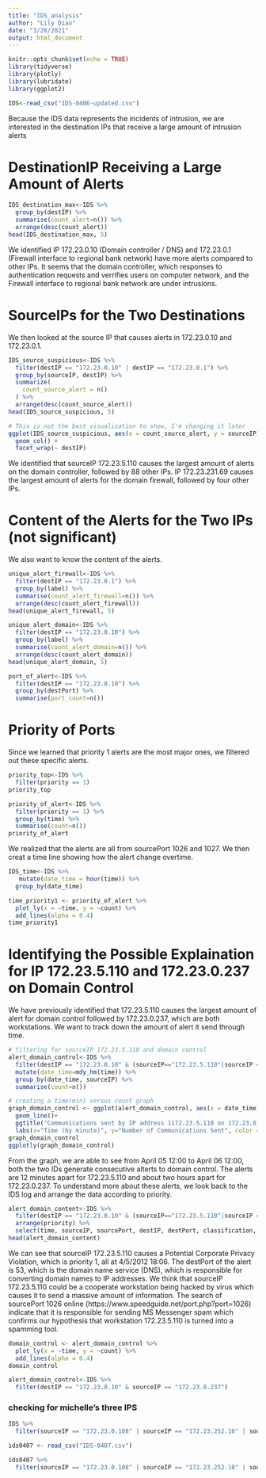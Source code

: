 ```yaml
---
title: "IDS_analysis"
author: "Lily Diao"
date: "3/28/2021"
output: html_document
---
```


```r
knitr::opts_chunk$set(echo = TRUE)
library(tidyverse)
library(plotly)
library(lubridate)
library(ggplot2)
```


```r
IDS<-read_csv("IDS-0406-updated.csv")
```

Because the IDS data represents the incidents of intrusion, we are interested in the destination IPs that receive a large amount of intrusion alerts

# DestinationIP Receiving a Large Amount of Alerts

```r
IDS_destination_max<-IDS %>% 
  group_by(destIP) %>% 
  summarise(count_alert=n()) %>% 
  arrange(desc(count_alert))
head(IDS_destination_max, 5)
```

We identified IP 172.23.0.10 (Domain controller / DNS) and 172.23.0.1 (Firewall interface to regional bank network) have more alerts compared to other IPs. It seems that the domain controller, which responses to authentication requests and verrifies users on computer network, and the Firewall interface to regional bank network are under intrusions. 

# SourceIPs for the Two Destinations

We then looked at the source IP that causes alerts in 172.23.0.10 and 172.23.0.1.

```r
IDS_source_suspicious<-IDS %>% 
  filter(destIP == "172.23.0.10" | destIP == "172.23.0.1") %>% 
  group_by(sourceIP, destIP) %>% 
  summarize(
    count_source_alert = n()
  ) %>% 
  arrange(desc(count_source_alert)) 
head(IDS_source_suspicious, 5)

```

```r
# This is not the best visualization to show, I'm changing it later
ggplot(IDS_source_suspicious, aes(x = count_source_alert, y = sourceIP))+
  geom_col() +
  facet_wrap(~ destIP)
```

We identified that sourceIP 172.23.5.110 causes the largest amount of alerts on the domain controller, followed by 88 other IPs. IP 172.23.231.69  causes the largest amount of alerts for the domain firewall, followed by four other IPs. 

# Content of the Alerts for the Two IPs (not significant)

We also want to know the content of the alerts. 

```r
unique_alert_firewall<-IDS %>% 
  filter(destIP == "172.23.0.1") %>% 
  group_by(label) %>% 
  summarise(count_alert_firewall=n()) %>% 
  arrange(desc(count_alert_firewall)) 
head(unique_alert_firewall, 5)

```

```r
unique_alert_domain<-IDS %>% 
  filter(destIP == "172.23.0.10") %>% 
  group_by(label) %>% 
  summarise(count_alert_domain=n()) %>% 
  arrange(desc(count_alert_domain)) 
head(unique_alert_domain, 5)
```

```r
port_of_alert<-IDS %>% 
  filter(destIP == "172.23.0.10") %>% 
  group_by(destPort) %>% 
  summarise(port_count=n())
```


# Priority of Ports

Since we learned that priority 1 alerts are the most major ones, we filtered out these specific alerts. 

```r
priority_top<-IDS %>% 
  filter(priority == 1) 
priority_top 
```

```r
priority_of_alert<-IDS %>% 
  filter(priority == 1) %>% 
  group_by(time) %>% 
  summarise(count=n())
priority_of_alert
```

We realized that the alerts are all from sourcePort 1026 and 1027. We then creat a time line showing how the alert change overtime. 

```r
IDS_time<-IDS %>% 
   mutate(date_time = hour(time)) %>% 
  group_by(date_time)
```

```r
time_priority1 <- priority_of_alert %>%
  plot_ly(x = ~time, y = ~count) %>%
  add_lines(alpha = 0.4) 
time_priority1
```

# Identifying the Possible Explaination for IP 172.23.5.110 and 172.23.0.237 on Domain Control


We have previously identified that 172.23.5.110 causes the largest amount of alert for domain control followed by 172.23.0.237, which are both workstations. We want to track down the amount of alert it send through time.

```r
# filtering for sourceIP 172.23.5.110 and domain control
alert_domain_control<-IDS %>% 
  filter(destIP == "172.23.0.10" & (sourceIP=="172.23.5.110"|sourceIP == "172.23.0.237")) %>% 
  mutate(date_time=mdy_hm(time)) %>% 
  group_by(date_time, sourceIP) %>% 
  summarise(count=n())
```

```r
# creating a time(min) versus count graph
graph_domain_control <- ggplot(alert_domain_control, aes(x = date_time, y = count, color = sourceIP)) +
  geom_line()+
  ggtitle("Communications sent by IP address 1172.23.5.110 on 172.23.0.237") +
  labs(x="Time (by minute)", y="Number of Communications Sent", color = "SourceIP") 
graph_domain_control
ggplotly(graph_domain_control)
```

From the graph, we are able to see from April 05 12:00 to April 06 12:00, both the two IDs generate consecutive alterts to domain control. The alerts are 12 minutes apart for 172.23.5.110 and about two hours apart for 172.23.0.237. To understand more about these alerts, we look back to the IDS log and arrange the data according to priority. 

```r
alert_domain_content<-IDS %>% 
  filter(destIP == "172.23.0.10" & (sourceIP=="172.23.5.110"|sourceIP == "172.23.0.237")) %>% 
  arrange(priority) %>% 
  select(time, sourceIP, sourcePort, destIP, destPort, classification, priority, xref)
head(alert_domain_content)
```

We can see that sourceIP 172.23.5.110 causes a Potential Corporate Privacy Violation, which is priority 1,  all at 4/5/2012 18:06. The destPort of the alert is 53, which is the domain name service (DNS), which is responsible for converting domain names to IP addresses. We think that sourceIP 172.23.5.110 could be a cooperate workstation being hacked by virus which causes it to send a massive amount of information. The search of sourcePort 1026 online (https://www.speedguide.net/port.php?port=1026) indicate that it is responsible for sending MS Messenger spam which confirms our hypothesis that workstation 172.23.5.110 is turned into a spamming tool.

```r
domain_control <- alert_domain_control %>%
  plot_ly(x = ~time, y = ~count) %>%
  add_lines(alpha = 0.4) 
domain_control
```


```r
alert_domain_control<-IDS %>% 
  filter(destIP == "172.23.0.10" & sourceIP == "172.23.0.237")
```


### checking for michelle's three IPS

```r
IDS %>%
  filter(sourceIP == "172.23.0.108" | sourceIP == "172.23.252.10" | sourceIP == "172.23.0.132")
```

```r
ids0407 <- read_csv("IDS-0407.csv")

ids0407 %>%  
  filter(sourceIP == "172.23.0.108" | sourceIP == "172.23.252.10" | sourceIP == "172.23.0.132")
```





